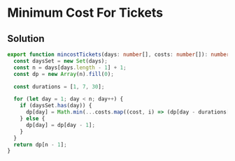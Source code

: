 # Minimum Cost For Tickets

## Solution

```typescript filename="solution.ts" copy 
export function mincostTickets(days: number[], costs: number[]): number {
  const daysSet = new Set(days);
  const n = days[days.length - 1] + 1;
  const dp = new Array(n).fill(0);

  const durations = [1, 7, 30];

  for (let day = 1; day < n; day++) {
    if (daysSet.has(day)) {
      dp[day] = Math.min(...costs.map((cost, i) => (dp[day - durations[i]] ?? 0) + cost));
    } else {
      dp[day] = dp[day - 1];
    }
  }
  return dp[n - 1];
}
```